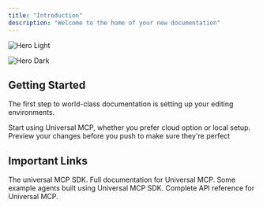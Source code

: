 ```yaml
---
title: "Introduction"
description: "Welcome to the home of your new documentation"
---
```


<img
  className="block dark:hidden"
  src="/images/hero-light.png"
  alt="Hero Light"
/>

<img
  className="hidden dark:block"
  src="/images/hero-dark.png"
  alt="Hero Dark"
/>

## Getting Started

The first step to world-class documentation is setting up your editing environments.

<CardGroup cols={2}>
  <Card title="Getting Started" icon="pen-to-square" href="/quickstart">
    Start using Universal MCP, whether you prefer cloud option or local setup.
  </Card>
  <Card title="Development" icon="image" href="/development">
    Preview your changes before you push to make sure they're perfect
  </Card>
</CardGroup>

## Important Links

<CardGroup cols={2}>
  <Card title="Universal MCP SDK" icon="sparkles" href="https://github.com/your-org/universal-mcp-sdk">
    The universal MCP SDK.
  </Card>
  <Card title="Documentation" icon="sparkles" href="/docs">
    Full documentation for Universal MCP.
  </Card>
  <Card title="Examples" icon="sparkles" href="/examples">
    Some example agents built using Universal MCP SDK.
  </Card>
  <Card title="API Reference" icon="sparkles" href="/api-reference">
    Complete API reference for Universal MCP.
  </Card>
</CardGroup>